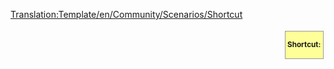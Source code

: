 <noinclude>[[Translation:Template/en/Community/Scenarios/Shortcut]]</noinclude><div style="border: 1px solid #999; background: #ffff99; margin: .3em .3em .3em 1em; padding: 3px; float: right; font-size:smaller; font-weight:bold">
Shortcut:<br />{{{1|}}}
</div>